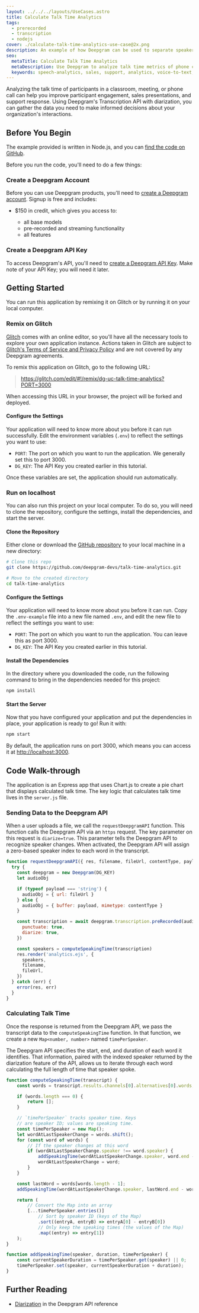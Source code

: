 ---
layout: ../../../layouts/UseCases.astro
title: Calculate Talk Time Analytics
tags:
  - prerecorded
  - transcription
  - nodejs
cover: ./calculate-talk-time-analytics-use-case@2x.png
description: An example of how Deepgram can be used to separate speakers and calculate talk time for to build analytics into your product.
seo:
  metaTitle: Calculate Talk Time Analytics
  metaDescription: Use Deepgram to analyze talk time metrics of phone calls, meetings, and more.
  keywords: speech-analytics, sales, support, analytics, voice-to-text, sales-assist, speech recognition, video chat, webinar, video
---

Analyzing the talk time of participants in a classroom, meeting, or phone
call can help you improve participant engagement, sales presentations,
and support response. Using Deepgram's Transcription API with diarization,
you can gather the data you need to make informed decisions about your
organization's interactions.

## Before You Begin

The example provided is written in Node.js, and you can [find the code on GitHub](https://github.com/deepgram-devs/talk-time-analytics).

Before you run the code, you'll need to do a few things:

### Create a Deepgram Account

Before you can use Deepgram products, you'll need to [create a Deepgram account](https://console.deepgram.com/signup?jump=keys). Signup is free and includes:

- $150 in credit, which gives you access to:

  - all base models
  - pre-recorded and streaming functionality
  - all features

### Create a Deepgram API Key

To access Deepgram's API, you'll need to [create a Deepgram API Key](/documentation/getting-started/authentication/#create-an-api-key). Make note of your API Key; you will need it later.

## Getting Started

You can run this application by remixing it on Glitch or by running it on your local computer.

### Remix on Glitch

[Glitch](https://glitch.com/) comes with an online editor, so you'll have all the necessary tools to explore your own application instance. Actions taken in Glitch are subject to [Glitch's Terms of Service and Privacy Policy](https://glitch.com/legal) and are not covered by any Deepgram agreements.

To remix this application on Glitch, go to the following URL:

> https://glitch.com/edit/#!/remix/dg-uc-talk-time-analytics?PORT=3000

When accessing this URL in your browser, the project will be forked and deployed.

#### Configure the Settings

Your application will need to know more about you before it can run successfully. Edit the environment variables (`.env`) to reflect the settings you want to use:

- `PORT`: The port on which you want to run the application. We generally set this to port 3000.
- `DG_KEY`: The API Key you created earlier in this tutorial.

Once these variables are set, the application should run automatically.

### Run on localhost

You can also run this project on your local computer. To do so, you will need to clone the repository,
configure the settings, install the dependencies, and start the server.

#### Clone the Repository

Either clone or download the
[GitHub repository](https://github.com/deepgram-devs/talk-time-analytics) to your
local machine in a new directory:

```bash
# Clone this repo
git clone https://github.com/deepgram-devs/talk-time-analytics.git

# Move to the created directory
cd talk-time-analytics
```

#### Configure the Settings

Your application will need to know more about you before it can run. Copy the
`.env-example` file into a new file named `.env`, and edit the new file to
reflect the settings you want to use:

- `PORT`: The port on which you want to run the application. You can leave this as port 3000.
- `DG_KEY`: The API Key you created earlier in this tutorial.

#### Install the Dependencies

In the directory where you downloaded the code, run the following command to
bring in the dependencies needed for this project:

```bash
npm install
```

#### Start the Server

Now that you have configured your application and put the dependencies in place, your application
is ready to go! Run it with:

```bash
npm start
```

By default, the application runs on port 3000, which means you can access it at
[http://localhost:3000](http://localhost:3000).

## Code Walk-through

The application is an Express app that uses Chart.js to create a pie
chart that displays calculated talk time. The key logic that calculates
talk time lives in the `server.js` file.

### Sending Data to the Deepgram API

When a user uploads a file, we call the `requestDeepgramAPI` function. This
function calls the Deepgram API via an `https` request. The key parameter on this
request is `diarize=true`. This parameter tells the Deepgram API to recognize
speaker changes. When activated, the Deepgram API will assign a zero-based
speaker index to each word in the transcript.

```javascript
function requestDeepgramAPI({ res, filename, fileUrl, contentType, payload }) {
  try {
    const deepgram = new Deepgram(DG_KEY)
    let audioObj

    if (typeof payload === 'string') {
      audioObj = { url: fileUrl }
    } else {
      audioObj = { buffer: payload, mimetype: contentType }
    }

    const transcription = await deepgram.transcription.preRecorded(audioObj, {
      punctuate: true,
      diarize: true,
    })

    const speakers = computeSpeakingTime(transcription)
    res.render('analytics.ejs', {
      speakers,
      filename,
      fileUrl,
    })
  } catch (err) {
    error(res, err)
  }
}
```

### Calculating Talk Time

Once the response is returned from the Deepgram API, we pass the transcript
data to the `computeSpeakingTime` function. In that function, we create a
new `Map<number, number>` named `timePerSpeaker`.

The Deepgram API specifies the start, end, and duration of each word it
identifies. That information, paired with the indexed speaker returned
by the diarization feature of the API, allows us to iterate through each
word calculating the full length of time that speaker spoke.

```javascript
function computeSpeakingTime(transcript) {
	const words = transcript.results.channels[0].alternatives[0].words;

	if (words.length === 0) {
		return [];
	}

	// `timePerSpeaker` tracks speaker time. Keys
	// are speaker ID; values are speaking time.
	const timePerSpeaker = new Map();
	let wordAtLastSpeakerChange = words.shift();
	for (const word of words) {
		// If the speaker changes at this word
		if (wordAtLastSpeakerChange.speaker !== word.speaker) {
			addSpeakingTime(wordAtLastSpeakerChange.speaker, word.end - wordAtLastSpeakerChange.start, timePerSpeaker);
			wordAtLastSpeakerChange = word;
		}
	}

	const lastWord = words[words.length - 1];
	addSpeakingTime(wordAtLastSpeakerChange.speaker, lastWord.end - wordAtLastSpeakerChange.start, timePerSpeaker);

	return (
		// Convert the Map into an array
		[...timePerSpeaker.entries()]
			// Sort by speaker ID (keys of the Map)
			.sort((entryA, entryB) => entryA[0] - entryB[0])
			// Only keep the speaking times (the values of the Map)
			.map((entry) => entry[1])
	);
}

function addSpeakingTime(speaker, duration, timePerSpeaker) {
	const currentSpeakerDuration = timePerSpeaker.get(speaker) || 0;
	timePerSpeaker.set(speaker, currentSpeakerDuration + duration);
}
```

## Further Reading

- [Diarization](/api-reference/#diarize-pr) in the Deepgram API reference
